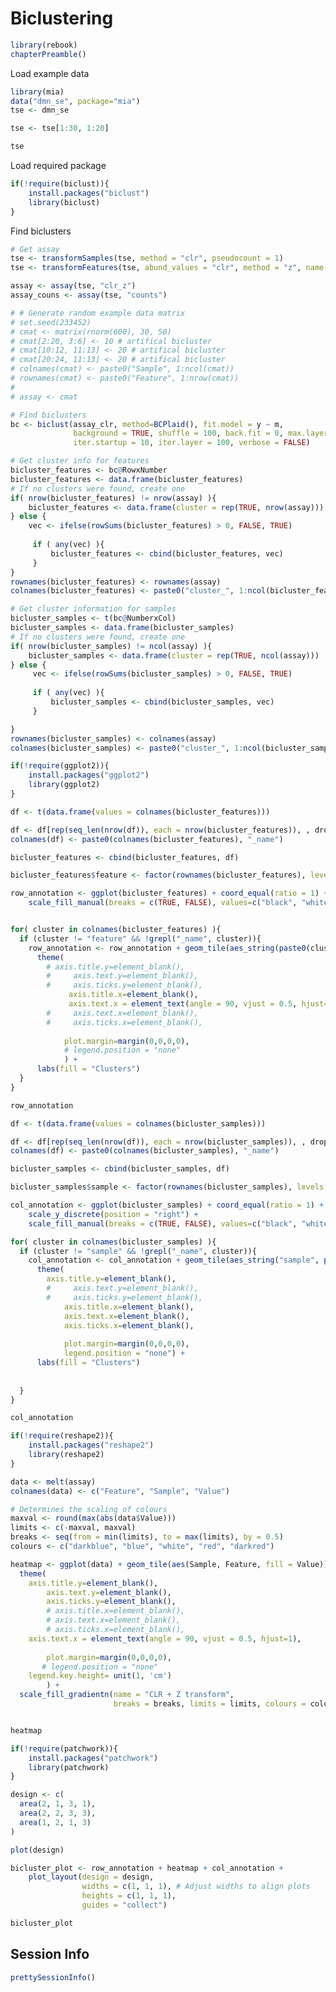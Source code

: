 # Biclustering

```r
library(rebook)
chapterPreamble()
```

Load example data
```r
library(mia)
data("dmn_se", package="mia")
tse <- dmn_se

tse <- tse[1:30, 1:20]

tse
```

Load required package

```r
if(!require(biclust)){
    install.packages("biclust")
    library(biclust)
}
```

Find biclusters
```r
# Get assay
tse <- transformSamples(tse, method = "clr", pseudocount = 1)
tse <- transformFeatures(tse, abund_values = "clr", method = "z", name = "clr_z")

assay <- assay(tse, "clr_z")
assay_couns <- assay(tse, "counts")

# # Generate random example data matrix
# set.seed(233452)
# cmat <- matrix(rnorm(600), 30, 50)
# cmat[2:20, 3:6] <- 10 # artifical bicluster
# cmat[10:12, 11:13] <- 20 # artifical bicluster
# cmat[20:24, 11:13] <- 20 # artifical bicluster
# colnames(cmat) <- paste0("Sample", 1:ncol(cmat))
# rownames(cmat) <- paste0("Feature", 1:nrow(cmat))
# 
# assay <- cmat

# Find biclusters
bc <- biclust(assay_clr, method=BCPlaid(), fit.model = y ~ m,
              background = TRUE, shuffle = 100, back.fit = 0, max.layers = 10,
              iter.startup = 10, iter.layer = 100, verbose = FALSE)
```

```r
# Get cluster info for features
bicluster_features <- bc@RowxNumber
bicluster_features <- data.frame(bicluster_features)
# If no clusters were found, create one
if( nrow(bicluster_features) != nrow(assay) ){
    bicluster_features <- data.frame(cluster = rep(TRUE, nrow(assay)))
} else {
    vec <- ifelse(rowSums(bicluster_features) > 0, FALSE, TRUE)
         
     if ( any(vec) ){
         bicluster_features <- cbind(bicluster_features, vec)
     }
}
rownames(bicluster_features) <- rownames(assay)
colnames(bicluster_features) <- paste0("cluster_", 1:ncol(bicluster_features))

```

```r
# Get cluster information for samples
bicluster_samples <- t(bc@NumberxCol)
bicluster_samples <- data.frame(bicluster_samples)
# If no clusters were found, create one
if( nrow(bicluster_samples) != ncol(assay) ){
    bicluster_samples <- data.frame(cluster = rep(TRUE, ncol(assay)))
} else {
     vec <- ifelse(rowSums(bicluster_samples) > 0, FALSE, TRUE)
         
     if ( any(vec) ){
         bicluster_samples <- cbind(bicluster_samples, vec)
     }

}
rownames(bicluster_samples) <- colnames(assay)
colnames(bicluster_samples) <- paste0("cluster_", 1:ncol(bicluster_samples))


```

```r
if(!require(ggplot2)){
    install.packages("ggplot2")
    library(ggplot2)
}
```

```r

df <- t(data.frame(values = colnames(bicluster_features)))

df <- df[rep(seq_len(nrow(df)), each = nrow(bicluster_features)), , drop = FALSE]
colnames(df) <- paste0(colnames(bicluster_features), "_name")

bicluster_features <- cbind(bicluster_features, df)

bicluster_features$feature <- factor(rownames(bicluster_features), levels = rownames(bicluster_features))

row_annotation <- ggplot(bicluster_features) + coord_equal(ratio = 1) + 
    scale_fill_manual(breaks = c(TRUE, FALSE), values=c("black", "white"))


for( cluster in colnames(bicluster_features) ){
  if (cluster != "feature" && !grepl("_name", cluster)){
    row_annotation <- row_annotation + geom_tile(aes_string(paste0(cluster, "_name"), "feature", fill = cluster)) +
      theme(
        # axis.title.y=element_blank(),
        #     axis.text.y=element_blank(),
        #     axis.ticks.y=element_blank(),
             axis.title.x=element_blank(),
             axis.text.x = element_text(angle = 90, vjust = 0.5, hjust=1),
        #     axis.text.x=element_blank(),
        #     axis.ticks.x=element_blank(),
            
            plot.margin=margin(0,0,0,0),
            # legend.position = "none"
            ) +
      labs(fill = "Clusters")
  }
}

row_annotation
```


```r

df <- t(data.frame(values = colnames(bicluster_samples)))

df <- df[rep(seq_len(nrow(df)), each = nrow(bicluster_samples)), , drop = FALSE]
colnames(df) <- paste0(colnames(bicluster_samples), "_name")

bicluster_samples <- cbind(bicluster_samples, df)

bicluster_samples$sample <- factor(rownames(bicluster_samples), levels = rownames(bicluster_samples))

col_annotation <- ggplot(bicluster_samples) + coord_equal(ratio = 1) + 
    scale_y_discrete(position = "right") + 
    scale_fill_manual(breaks = c(TRUE, FALSE), values=c("black", "white"))

for( cluster in colnames(bicluster_samples) ){
  if (cluster != "sample" && !grepl("_name", cluster)){
    col_annotation <- col_annotation + geom_tile(aes_string("sample", paste0(cluster, "_name"), fill = cluster)) +
      theme(
        axis.title.y=element_blank(),
        #     axis.text.y=element_blank(),
        #     axis.ticks.y=element_blank(),
            axis.title.x=element_blank(),
            axis.text.x=element_blank(),
            axis.ticks.x=element_blank(),
            
            plot.margin=margin(0,0,0,0),
            legend.position = "none") +
      labs(fill = "Clusters") 
    
    
  }
}

col_annotation
```

```r
if(!require(reshape2)){
    install.packages("reshape2")
    library(reshape2)
}
```

```r
data <- melt(assay)
colnames(data) <- c("Feature", "Sample", "Value")

# Determines the scaling of colours
maxval <- round(max(abs(data$Value)))
limits <- c(-maxval, maxval)
breaks <- seq(from = min(limits), to = max(limits), by = 0.5)
colours <- c("darkblue", "blue", "white", "red", "darkred")

heatmap <- ggplot(data) + geom_tile(aes(Sample, Feature, fill = Value)) + 
  theme(
    axis.title.y=element_blank(),
        axis.text.y=element_blank(),
        axis.ticks.y=element_blank(),
        # axis.title.x=element_blank(),
        # axis.text.x=element_blank(),
        # axis.ticks.x=element_blank(),
    axis.text.x = element_text(angle = 90, vjust = 0.5, hjust=1),
        
        plot.margin=margin(0,0,0,0),
       # legend.position = "none"
    legend.key.height= unit(1, 'cm')
        ) +
  scale_fill_gradientn(name = "CLR + Z transform", 
                       breaks = breaks, limits = limits, colours = colours)


heatmap
```

```r
if(!require(patchwork)){
    install.packages("patchwork")
    library(patchwork)
}
```

```r
design <- c(
  area(2, 1, 3, 1),
  area(2, 2, 3, 3),
  area(1, 2, 1, 3)
)

plot(design)
```

```r
bicluster_plot <- row_annotation + heatmap + col_annotation + 
    plot_layout(design = design, 
                widths = c(1, 1, 1), # Adjust widths to align plots
                heights = c(1, 1, 1), 
                guides = "collect")

bicluster_plot
```

## Session Info {-}

```r
prettySessionInfo()
```
